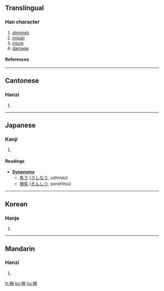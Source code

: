 {{see|损}}<!-- may be replaced by zh-forms -->

==Translingual==
===Han character===
{{Han char|rn=64|rad=手|as=10|sn=13|four=5608<sub>6</sub>|canj=手口月金 (QRBC)}}
# [[diminish]]
# [[impair]]
# [[injure]]
# [[damage]]
====References====
{{Han ref|kx=0446.060|dkj=12459|dj=0796.270|hdz=31931.100|uh=640D|ud=25613|bh=B76C|bd=46956}}
----
==Cantonese==
===Hanzi===
{{yue-hanzi|jyut=|y=syun2}}
# {{defn|Cantonese}}
----
==Japanese==
===Kanji===
{{ja-kanji|grade=5|rs=手10}}
# {{defn|Japanese}} <!-- line may be deleted if/when POS headers are added --> 
====Readings====
{{ja-readings|on=[[そん]] (son)|kun=[[そこなう]] (sokonau), [[へる]] (heru), [[そこねる]] (sokoneru)}}


*'''[[Synonym]]s'''
** [[失う]] ([[うしなう]], ushinau)
** [[損失]] ([[そんしつ]], sonshitsu)
----
==Korean==
===Hanja===
{{ko-hanja|hangeul=손|eumhun=|rv=son|mr=son|y=son}}
# {{defn|Korean}}
----
==Mandarin==
===Hanzi===
{{cmn-hanzi|sim=损|pin=[[sǔn]] (sun3)|wg=sun<sup>3</sup>}}
# {{defn|Mandarin}}

[[fr:損]]
[[ko:損]]
[[hu:損]]
